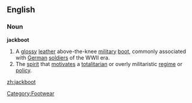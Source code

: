 ==English==
===Noun===
'''jackboot'''
#A [[glossy]] [[leather]] above-the-knee [[military]] [[boot]], commonly associated with [[German]] [[soldier]]s of the WWII era.
#The [[spirit]] that [[motivate]]s a [[totalitarian]] or overly militaristic [[regime]] or [[policy]].

[[zh:jackboot]]
[[Category:Footwear]]